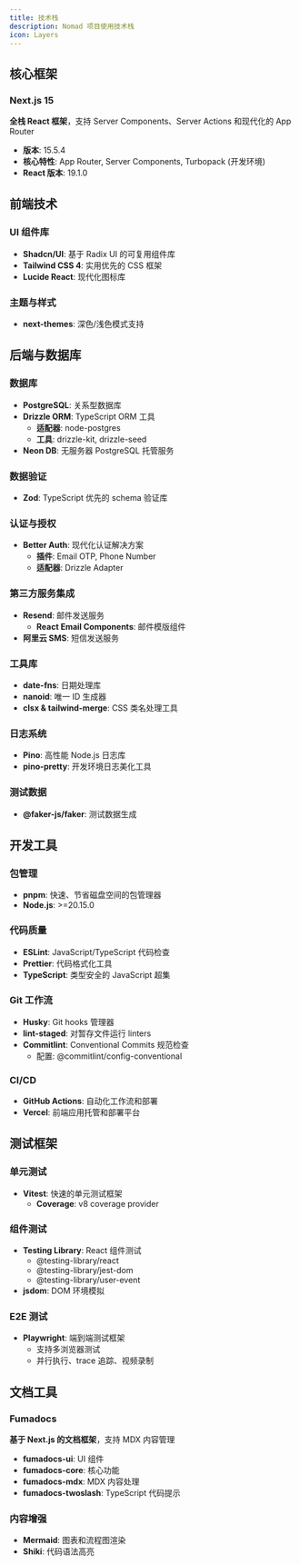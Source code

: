 ```yaml
---
title: 技术栈
description: Nomad 项目使用技术栈
icon: Layers
---
```


## 核心框架

### Next.js 15
**全栈 React 框架**，支持 Server Components、Server Actions 和现代化的 App Router

- **版本**: 15.5.4
- **核心特性**: App Router, Server Components, Turbopack (开发环境)
- **React 版本**: 19.1.0

## 前端技术

### UI 组件库
- **Shadcn/UI**: 基于 Radix UI 的可复用组件库
- **Tailwind CSS 4**: 实用优先的 CSS 框架
- **Lucide React**: 现代化图标库

### 主题与样式
- **next-themes**: 深色/浅色模式支持

## 后端与数据库

### 数据库
- **PostgreSQL**: 关系型数据库
- **Drizzle ORM**: TypeScript ORM 工具
    - **适配器**: node-postgres
    - **工具**: drizzle-kit, drizzle-seed
- **Neon DB**: 无服务器 PostgreSQL 托管服务

### 数据验证
- **Zod**: TypeScript 优先的 schema 验证库

### 认证与授权
- **Better Auth**: 现代化认证解决方案
    - **插件**: Email OTP, Phone Number
    - **适配器**: Drizzle Adapter

### 第三方服务集成
- **Resend**: 邮件发送服务
    - **React Email Components**: 邮件模版组件
- **阿里云 SMS**: 短信发送服务

### 工具库
- **date-fns**: 日期处理库
- **nanoid**: 唯一 ID 生成器
- **clsx & tailwind-merge**: CSS 类名处理工具

### 日志系统
- **Pino**: 高性能 Node.js 日志库
- **pino-pretty**: 开发环境日志美化工具

### 测试数据
- **@faker-js/faker**: 测试数据生成

## 开发工具

### 包管理
- **pnpm**: 快速、节省磁盘空间的包管理器
- **Node.js**: >=20.15.0

### 代码质量
- **ESLint**: JavaScript/TypeScript 代码检查
- **Prettier**: 代码格式化工具
- **TypeScript**: 类型安全的 JavaScript 超集

### Git 工作流
- **Husky**: Git hooks 管理器
- **lint-staged**: 对暂存文件运行 linters
- **Commitlint**: Conventional Commits 规范检查
    - 配置: @commitlint/config-conventional

### CI/CD
- **GitHub Actions**: 自动化工作流和部署
- **Vercel**: 前端应用托管和部署平台

## 测试框架

### 单元测试
- **Vitest**: 快速的单元测试框架
    - **Coverage**: v8 coverage provider

### 组件测试
- **Testing Library**: React 组件测试
    - @testing-library/react
    - @testing-library/jest-dom
    - @testing-library/user-event
- **jsdom**: DOM 环境模拟

### E2E 测试
- **Playwright**: 端到端测试框架
    - 支持多浏览器测试
    - 并行执行、trace 追踪、视频录制

## 文档工具

### Fumadocs
**基于 Next.js 的文档框架**，支持 MDX 内容管理

- **fumadocs-ui**: UI 组件
- **fumadocs-core**: 核心功能
- **fumadocs-mdx**: MDX 内容处理
- **fumadocs-twoslash**: TypeScript 代码提示

### 内容增强
- **Mermaid**: 图表和流程图渲染
- **Shiki**: 代码语法高亮
